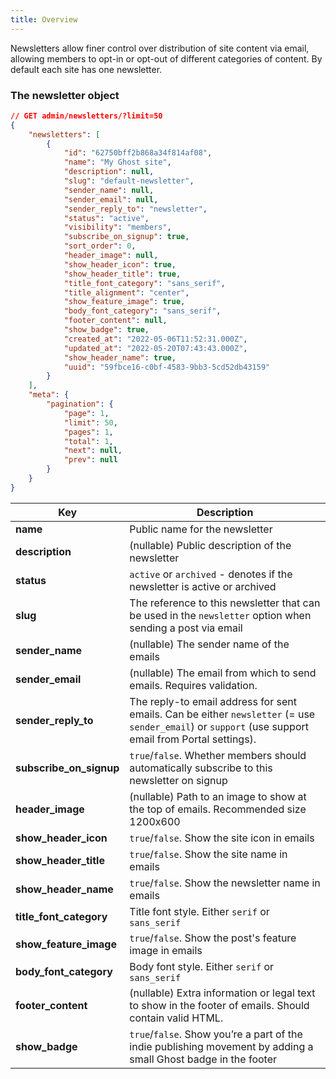 ```yaml
---
title: Overview
---
```


Newsletters allow finer control over distribution of site content via email, allowing members to opt-in or opt-out of different categories of content. By default each site has one newsletter.

### The newsletter object

```json
// GET admin/newsletters/?limit=50
{
    "newsletters": [
        {
            "id": "62750bff2b868a34f814af08",
            "name": "My Ghost site",
            "description": null,
            "slug": "default-newsletter",
            "sender_name": null,
            "sender_email": null,
            "sender_reply_to": "newsletter",
            "status": "active",
            "visibility": "members",
            "subscribe_on_signup": true,
            "sort_order": 0,
            "header_image": null,
            "show_header_icon": true,
            "show_header_title": true,
            "title_font_category": "sans_serif",
            "title_alignment": "center",
            "show_feature_image": true,
            "body_font_category": "sans_serif",
            "footer_content": null,
            "show_badge": true,
            "created_at": "2022-05-06T11:52:31.000Z",
            "updated_at": "2022-05-20T07:43:43.000Z",
            "show_header_name": true,
            "uuid": "59fbce16-c0bf-4583-9bb3-5cd52db43159"
        }
    ],
    "meta": {
        "pagination": {
            "page": 1,
            "limit": 50,
            "pages": 1,
            "total": 1,
            "next": null,
            "prev": null
        }
    }
}
```

| Key                       | Description                                                                                                                                          |
| ------------------------- | ---------------------------------------------------------------------------------------------------------------------------------------------------- |
| **name**                  | Public name for the newsletter                                                                                                                       |
| **description**           | (nullable) Public description of the newsletter                                                                                                      |
| **status**                | `active` or `archived` - denotes if the newsletter is active or archived                                                                             |
| **slug**                  | The reference to this newsletter that can be used in the `newsletter` option when sending a post via email                                           |
| **sender\_name**          | (nullable) The sender name of the emails                                                                                                             |
| **sender\_email**         | (nullable) The email from which to send emails. Requires validation.                                                                                 |
| **sender\_reply\_to**     | The reply-to email address for sent emails. Can be either `newsletter` (= use `sender_email`) or `support` (use support email from Portal settings). |
| **subscribe\_on\_signup** | `true`/`false`. Whether members should automatically subscribe to this newsletter on signup                                                          |
| **header\_image**         | (nullable) Path to an image to show at the top of emails. Recommended size 1200x600                                                                  |
| **show\_header\_icon**    | `true`/`false`. Show the site icon in emails                                                                                                         |
| **show\_header\_title**   | `true`/`false`. Show the site name in emails                                                                                                         |
| **show\_header\_name**    | `true`/`false`. Show the newsletter name in emails                                                                                                   |
| **title\_font\_category** | Title font style. Either `serif` or `sans_serif`                                                                                                     |
| **show\_feature\_image**  | `true`/`false`. Show the post's feature image in emails                                                                                              |
| **body\_font\_category**  | Body font style. Either `serif` or `sans_serif`                                                                                                      |
| **footer\_content**       | (nullable) Extra information or legal text to show in the footer of emails. Should contain valid HTML.                                               |
| **show\_badge**           | `true`/`false`. Show you’re a part of the indie publishing movement by adding a small Ghost badge in the footer                                      |
